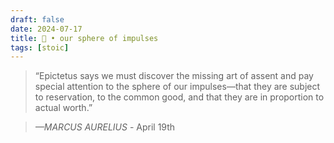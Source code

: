 ```yaml
---
draft: false 
date: 2024-07-17
title: 🗿 • our sphere of impulses
tags: [stoic]
---
```


>  “Epictetus says we must discover the missing art of assent and pay special attention to the sphere of our impulses—that they are subject to reservation, to the common good, and that they are in proportion to actual worth.”

> *—MARCUS AURELIUS* - April 19th